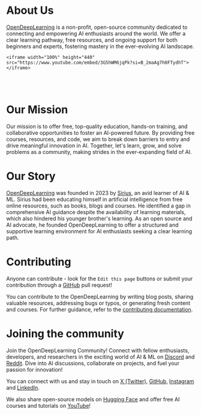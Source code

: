 
<h1 style={{ fontSize: "48px" }}>About Us</h1>

[OpenDeepLearning](#) is a non-profit, open-source community dedicated to connecting and empowering AI enthusiasts around the world. We offer a clear learning pathway, free resources, and ongoing support for both beginners and experts, fostering mastery in the ever-evolving AI landscape.

```mdx-code-block
<iframe width="100%" height="440"
src="https://www.youtube.com/embed/3G5hWM6jqPk?si=B_2maAg7h0FTydhT">
</iframe>
```

<br />
<br />

<h1 className="about-heading">Our Mission</h1>

Our mission is to offer free, top-quality education, hands-on training, and collaborative opportunities to foster an AI-powered future. By providing free courses, resources, and code, we aim to break down barriers to entry and drive meaningful innovation in AI. Together, let's learn, grow, and solve problems as a community, making strides in the ever-expanding field of AI.

<h1 className="about-heading">Our Story</h1>

[OpenDeepLearning](#) was founded in 2023 by [Sirius](https://github.com/sirius-27), an avid learner of AI & ML. Sirius had been educating himself in artificial intelligence from free online resources, such as books, blogs and courses. He identified a gap in comprehensive AI guidance despite the availability of learning materials, which also hindered his younger brother's learning. As an open source and AI advocate, he founded OpenDeepLearning to offer a structured and supportive learning environment for AI enthusiasts seeking a clear learning path.

<h1 className="about-heading">Contributing</h1>

Anyone can contribute - look for the `Edit this page` buttons or submit your contribution
through a [GitHub](#) pull request!

You can contribute to the OpenDeepLearning by writing blog posts, sharing valuable resources, addressing bugs or typos, or generating fresh content and courses. For further guidance, refer to the [contributing documentation](#).

<h1 className="about-heading">Joining the community</h1>

Join the OpenDeepLearning Community! Connect with fellow enthusiasts, developers, and researchers in the exciting world of AI & ML on [Discord](https://discord.com/invite/GbQAwerJ) and [Reddit](https://www.reddit.com/r/opendeeplearning/). Dive into AI discussions, collaborate on projects, and fuel your passion for innovation!

You can connect with us and stay in touch on [X (Twitter)](https://twitter.com/Open_DL_AI), [GitHub](https://github.com/open-deeplearning), [Instagram](https://www.instagram.com/opendeeplearning/) and [LinkedIn](https://www.linkedin.com/company/opendeeplearning).

We also share open-source models on [Hugging Face](https://huggingface.co/OpenDeepLearning) and offer free AI courses and tutorials on [YouTube](https://www.youtube.com/@Open_DeepLearning)!
